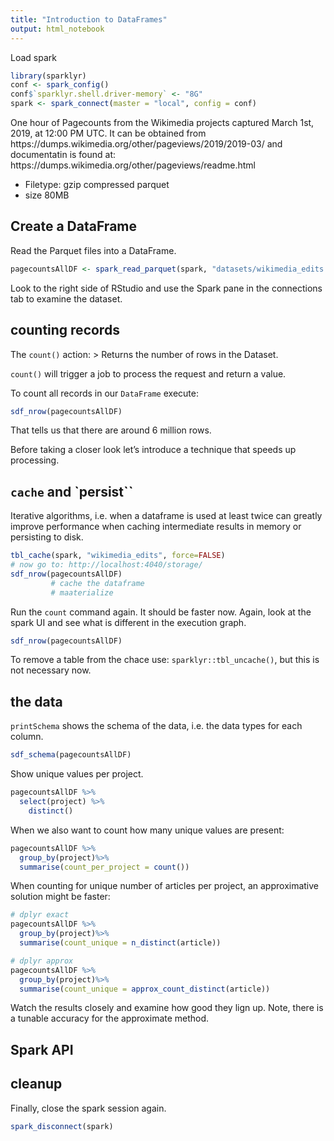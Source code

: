 ```yaml
---
title: "Introduction to DataFrames"
output: html_notebook
---
```


Load spark

```r
library(sparklyr)
conf <- spark_config()
conf$`sparklyr.shell.driver-memory` <- "8G"
spark <- spark_connect(master = "local", config = conf)
```

One hour of Pagecounts from the Wikimedia projects captured March 1st, 2019, at 12:00 PM UTC. It can be obtained from https://dumps.wikimedia.org/other/pageviews/2019/2019-03/ and documentatin is found at: https://dumps.wikimedia.org/other/pageviews/readme.html

- Filetype: gzip compressed parquet
- size 80MB

## Create a DataFrame
Read the Parquet files into a DataFrame.

```r
pagecountsAllDF <- spark_read_parquet(spark, "datasets/wikimedia_edits.parquet")
```

Look to the right side of RStudio and use the Spark pane in the connections tab to examine the dataset.

## counting records
The `count()` action:
> Returns the number of rows in the Dataset.

`count()` will trigger a job to process the request and return a value.

To count all records in our `DataFrame` execute:

```r
sdf_nrow(pagecountsAllDF)
```

That tells us that there are around $6$ million rows.

Before taking a closer look let's introduce a technique that speeds up processing.

## `cache` and `persist``
Iterative algorithms, i.e. when a dataframe is used at least twice can greatly improve performance when caching intermediate results in memory or persisting to disk.

```r
tbl_cache(spark, "wikimedia_edits", force=FALSE)
# now go to: http://localhost:4040/storage/
sdf_nrow(pagecountsAllDF)
         # cache the dataframe
         # maaterialize
```

Run the `count` command again. It should be faster now. Again, look at the spark UI and see what is different in the execution graph.

```r
sdf_nrow(pagecountsAllDF)
```

To remove a table from the chace use: `sparklyr::tbl_uncache()`, but this is not necessary now.

## the data
`printSchema` shows the schema of the data, i.e. the data types for each column.

```r
sdf_schema(pagecountsAllDF)
```

Show unique values per project.

```r
pagecountsAllDF %>%
  select(project) %>%
    distinct()
```

When we also want to count how many unique values are present:

```r
pagecountsAllDF %>%
  group_by(project)%>%
  summarise(count_per_project = count())
```

When counting for unique number of articles per project, an approximative solution might be faster:

```r
# dplyr exact
pagecountsAllDF %>%
  group_by(project)%>%
  summarise(count_unique = n_distinct(article))

# dplyr approx
pagecountsAllDF %>%
  group_by(project)%>%
  summarise(count_unique = approx_count_distinct(article))
```

Watch the results closely and examine how good they lign up. Note, there is a tunable accuracy for the approximate method.

## Spark API


## cleanup

Finally, close the spark session again.
```r
spark_disconnect(spark)
```
